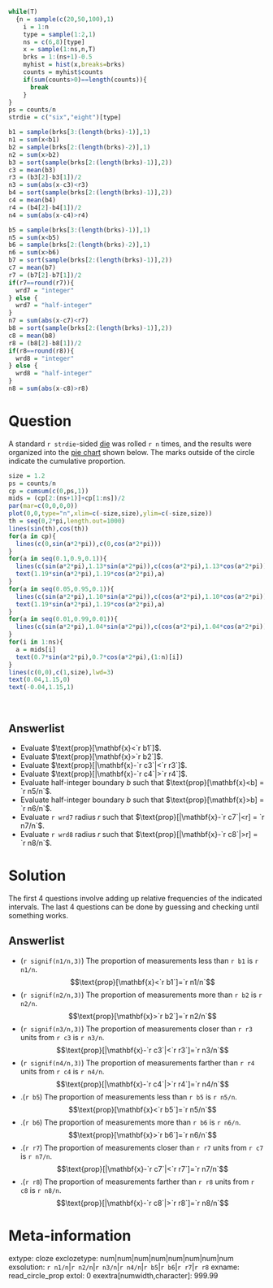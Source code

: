 ```r
while(T)
  {n = sample(c(20,50,100),1)
    i = 1:n
    type = sample(1:2,1)
    ns = c(6,8)[type]
    x = sample(1:ns,n,T)
    brks = 1:(ns+1)-0.5
    myhist = hist(x,breaks=brks)
    counts = myhist$counts
    if(sum(counts>0)==length(counts)){
      break
    }
}
ps = counts/n
strdie = c("six","eight")[type]

b1 = sample(brks[3:(length(brks)-1)],1)
n1 = sum(x<b1)
b2 = sample(brks[2:(length(brks)-2)],1)
n2 = sum(x>b2)
b3 = sort(sample(brks[2:(length(brks)-1)],2))
c3 = mean(b3)
r3 = (b3[2]-b3[1])/2
n3 = sum(abs(x-c3)<r3)
b4 = sort(sample(brks[2:(length(brks)-1)],2))
c4 = mean(b4)
r4 = (b4[2]-b4[1])/2
n4 = sum(abs(x-c4)>r4)

b5 = sample(brks[3:(length(brks)-1)],1)
n5 = sum(x<b5)
b6 = sample(brks[2:(length(brks)-2)],1)
n6 = sum(x>b6)
b7 = sort(sample(brks[2:(length(brks)-1)],2))
c7 = mean(b7)
r7 = (b7[2]-b7[1])/2
if(r7==round(r7)){
  wrd7 = "integer"
} else {
  wrd7 = "half-integer"
}
n7 = sum(abs(x-c7)<r7)
b8 = sort(sample(brks[2:(length(brks)-1)],2))
c8 = mean(b8)
r8 = (b8[2]-b8[1])/2
if(r8==round(r8)){
  wrd8 = "integer"
} else {
  wrd8 = "half-integer"
}
n8 = sum(abs(x-c8)>r8)
```


Question
========

A standard `r strdie`-sided [die](https://en.wikipedia.org/wiki/Dice) was rolled `r n` times, and the results were organized into the [pie chart](https://en.wikipedia.org/wiki/Pie_chart){target="blank"} shown below. The marks outside of the circle indicate the cumulative proportion.

```r
size = 1.2
ps = counts/n
cp = cumsum(c(0,ps,1))
mids = (cp[2:(ns+1)]+cp[1:ns])/2
par(mar=c(0,0,0,0))
plot(0,0,type="n",xlim=c(-size,size),ylim=c(-size,size))
th = seq(0,2*pi,length.out=1000)
lines(sin(th),cos(th))
for(a in cp){
  lines(c(0,sin(a*2*pi)),c(0,cos(a*2*pi)))
}
for(a in seq(0.1,0.9,0.1)){
  lines(c(sin(a*2*pi),1.13*sin(a*2*pi)),c(cos(a*2*pi),1.13*cos(a*2*pi)))
  text(1.19*sin(a*2*pi),1.19*cos(a*2*pi),a)
}
for(a in seq(0.05,0.95,0.1)){
  lines(c(sin(a*2*pi),1.10*sin(a*2*pi)),c(cos(a*2*pi),1.10*cos(a*2*pi)))
  text(1.19*sin(a*2*pi),1.19*cos(a*2*pi),a)
}
for(a in seq(0.01,0.99,0.01)){
  lines(c(sin(a*2*pi),1.04*sin(a*2*pi)),c(cos(a*2*pi),1.04*cos(a*2*pi)))
}
for(i in 1:ns){
  a = mids[i]
  text(0.7*sin(a*2*pi),0.7*cos(a*2*pi),(1:n)[i])
}
lines(c(0,0),c(1,size),lwd=3)
text(0.04,1.15,0)
text(-0.04,1.15,1)
```
\


Answerlist
--------
* Evaluate $\text{prop}[\mathbf{x}<`r b1`]$.
* Evaluate $\text{prop}[\mathbf{x}>`r b2`]$.
* Evaluate $\text{prop}[|\mathbf{x}-`r c3`|<`r r3`]$.
* Evaluate $\text{prop}[|\mathbf{x}-`r c4`|>`r r4`]$.
* Evaluate half-integer boundary $b$ such that $\text{prop}[\mathbf{x}<b] = `r n5/n`$.
* Evaluate half-integer boundary $b$ such that $\text{prop}[\mathbf{x}>b] = `r n6/n`$.
* Evaluate `r wrd7` radius $r$ such that $\text{prop}[|\mathbf{x}-`r c7`|<r] = `r n7/n`$.
* Evaluate `r wrd8` radius $r$ such that $\text{prop}[|\mathbf{x}-`r c8`|>r] = `r n8/n`$.


Solution
========

The first 4 questions involve adding up relative frequencies of the indicated intervals. The last 4 questions can be done by guessing and checking until something works.

Answerlist
--------
* (`r signif(n1/n,3)`) The proportion of measurements less than `r b1` is `r n1/n`. $$\text{prop}[\mathbf{x}<`r b1`]=`r n1/n`$$
* (`r signif(n2/n,3)`) The proportion of measurements more than `r b2` is `r n2/n`. $$\text{prop}[\mathbf{x}>`r b2`]=`r n2/n`$$
* (`r signif(n3/n,3)`) The proportion of measurements closer than `r r3` units from `r c3` is `r n3/n`. $$\text{prop}[|\mathbf{x}-`r c3`|<`r r3`]=`r n3/n`$$
* (`r signif(n4/n,3)`) The proportion of measurements farther than `r r4` units from `r c4` is `r n4/n`. $$\text{prop}[|\mathbf{x}-`r c4`|>`r r4`]=`r n4/n`$$
* .(`r b5`) The proportion of measurements less than `r b5` is `r n5/n`. $$\text{prop}[\mathbf{x}<`r b5`]=`r n5/n`$$
* .(`r b6`) The proportion of measurements more than `r b6` is `r n6/n`. $$\text{prop}[\mathbf{x}>`r b6`]=`r n6/n`$$
* .(`r r7`) The proportion of measurements closer than `r r7` units from `r c7` is `r n7/n`. $$\text{prop}[|\mathbf{x}-`r c7`|<`r r7`]=`r n7/n`$$
* .(`r r8`) The proportion of measurements farther than `r r8` units from `r c8` is `r n8/n`. $$\text{prop}[|\mathbf{x}-`r c8`|>`r r8`]=`r n8/n`$$


Meta-information
================
extype: cloze
exclozetype: num|num|num|num|num|num|num|num
exsolution: `r n1/n`|`r n2/n`|`r n3/n`|`r n4/n`|`r b5`|`r b6`|`r r7`|`r r8`
exname: read_circle_prop
extol: 0
exextra[numwidth,character]: 999.99
